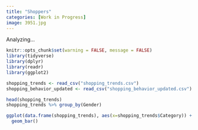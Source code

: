 ```yaml
---
title: "Shoppers"
categories: [Work in Progress]
image: 3951.jpg
---
```


Analyzing...

```r
knitr::opts_chunk$set(warning = FALSE, message = FALSE) 
library(tidyverse)
library(dplyr)
library(readr)
library(ggplot2)
```

```r
shopping_trends <- read_csv("shopping_trends.csv")
shopping_behavior_updated <- read_csv("shopping_behavior_updated.csv")
```

```r
head(shopping_trends)
shopping_trends %>% group_by(Gender)

ggplot(data.frame(shopping_trends), aes(x=shopping_trends$Category)) +
  geom_bar() 
```

```r


```
